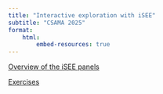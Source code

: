 ```yaml
---
title: "Interactive exploration with iSEE"
subtitle: "CSAMA 2025"
format: 
    html:
        embed-resources: true
---
```


[Overview of the iSEE panels](isee/overview.html)

[Exercises](isee/recipes.html)
